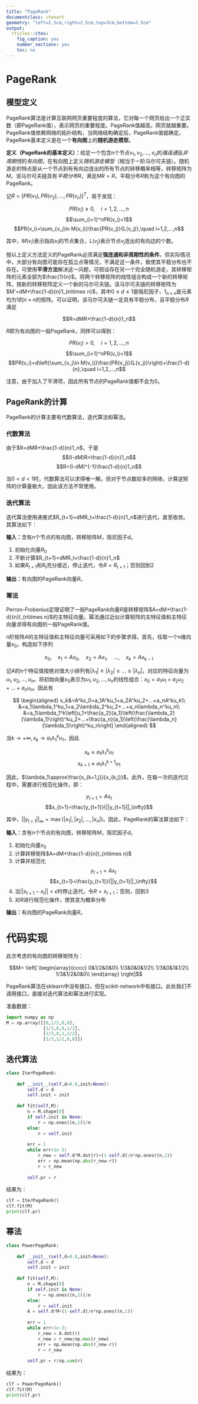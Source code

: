 ---
title: "PageRank"
documentclass: ctexart
geometry: "left=2.5cm,right=2.5cm,top=3cm,bottom=2.5cm"
output:
  rticles::ctex:
    fig_caption: yes
    number_sections: yes
    toc: no
---

# PageRank

## 模型定义

PageRank算法是计算互联网网页重要程度的算法，它对每一个网页给出一个正实数（即PageRank值），表示网页的重要程度。PageRank值越高，网页就越重要。PageRank值依赖网络的拓扑结构，当网络结构确定后，PageRank值就确定。PageRank基本定义是在一个**有向图**上的**随机游走模型**。

**定义（PageRank的基本定义）：**给定一个包含n个节点$v_1,v_2,...,v_n$的*强连通*且*非周期性*的*有向图*，在有向图上定义*随机游走模型*（相当于一阶马尔可夫链）。随机游走的特点是从一个节点到有有向边连出的所有节点的转移概率相等，转移矩阵为$M$。该马尔可夫链具有*平稳分布*$R$，满足$MR=R$。平稳分布$R$称为这个有向图的PageRank。

记$R=[PR(v_1),PR(v_2),...,PR(v_n)]^T$，易于发现：

$$PR(v_i)\ge0,\quad i=1,2,...,n$$
$$\sum_{i=1}^nPR(v_i)=1$$
$$PR(v_i)=\sum_{v_j\in M(v_i)}\frac{PR(v_j)}{L(v_j)},\quad i=1,2,...,n$$

其中，$M(v_i)$表示指向$v_i$的节点集合，$L(v_j)$表示节点$v_j$连出的有向边的个数。

按以上定义方法定义的PageRank必须满足**强连通和非周期性的条件**。但实际情况中，大部分有向图可能存在孤立点等情况，不满足这一条件，致使其平稳分布也不存在。可使用**平滑方法**解决这一问题，可假设存在另一个完全随机游走，其转移矩阵的元素全部为$\frac{1}{n}$。将两个转移矩阵的线性组合构成一个新的转移矩阵，按新的转移矩阵定义一个新的马尔可夫链。该马尔可夫链的转移矩阵为$M'=dM+\frac{1-d}{n}1_{n\times n}$，其中$0\le d\le 1$是阻尼因子，$1_{n\times n}$是元素均为1的$n\times n$的矩阵。可以证明，该马尔可夫链一定具有平稳分布，且平稳分布$R$满足

$$R=dMR+\frac{1-d}{n}1_n$$

$R$即为有向图的一般PageRank，同样可以得到：

$$PR(v_i)>0,\quad i=1,2,...,n$$
$$\sum_{i=1}^nPR(v_i)=1$$
$$PR(v_i)=d\left(\sum_{v_j\in M(v_i)}\frac{PR(v_j)}{L(v_j)}\right)+\frac{1-d}{n},\quad i=1,2,...,n$$

注意，由于加入了平滑项，因此所有节点的PageRank值都不会为0。

## PageRank的计算

PageRank的计算主要有代数算法，迭代算法和幂法。

### 代数算法

由于$R=dMR+\frac{1-d}{n}1_n$，于是
$$(I-dM)R=\frac{1-d}{n}1_n$$
$$R=(I-dM)^{-1}\frac{1-d}{n}1_n$$

当$0<d<1$时，代数算法可以求得唯一解。但对于节点数较多的网络，计算逆矩阵的计算量极大，因此该方法不常使用。

### 迭代算法

迭代算法使用递推式$R_{t+1}=dMR_t+\frac{1-d}{n}1_n$进行迭代，直至收敛。其算法如下：

**输入：**含有n个节点的有向图，转移矩阵$M$，阻尼因子$d$。

1. 初始化向量$R_0$
2. 不断计算$R_{t+1}=dMR_t+\frac{1-d}{n}1_n$
3. 如果$R_{t+1}$和$R_t$充分接近，停止迭代，令$R=R_{t+1}$；否则回到2

**输出：**有向图的PageRank向量$R$。

### 幂法

Perron-Frobenius定理证明了一般PageRank向量$R$是转移矩阵$A=dM+\frac{1-d}{n}I_{n\times n}$的主特征向量。幂法通过近似计算矩阵的主特征值和主特征向量求得有向图的一般PageRank值。

n阶矩阵$A$的主特征值和主特征向量可采用如下的步骤求得。首先，任取一个n维向量$x_0$，构造如下序列

$$x_0,\quad x_1=Ax_0,\quad x_2=Ax_1,\quad ...,\quad x_k=Ax_{k-1}$$

记$A$的n个特征值按绝对值大小排列有$|\lambda_1|\ge|\lambda_2|\ge...\ge|\lambda_n|$，对应的特征向量为$u_1,u_2,...,u_n$。将初始向量$x_0$表示为$u_1,u_2,...,u_n$的线性组合：$x_0=a_1u_1+a_2u_2+...+a_nu_n$。因此有

$$
\begin{aligned}
x_k&=A^kx_0=a_1A^ku_1+a_2A^ku_2+...+a_nA^ku_k\\
&=a_1\lambda_1^ku_1+a_2\lambda_2^ku_2+...+a_n\lambda_n^ku_n\\
&=a_1\lambda_1^k\left[u_1+\frac{a_2}{a_1}\left(\frac{\lambda_2}{\lambda_1}\right)^ku_2+...+\frac{a_n}{a_1}\left(\frac{\lambda_n}{\lambda_1}\right)^ku_n\right]
\end{aligned}
$$

当$k\to+\infty,x_k\to a_1\lambda_1^ku_1$，因此

$$x_k\approx a_1\lambda_1^ku_1$$
$$x_{k+1}\approx a_1\lambda_1^{k+1}u_1$$

因此，$\lambda_1\approx\frac{x_{k+1,j}}{x_{k,j}}$。此外，在每一次的迭代过程中，需要进行规范化操作，即：

$$y_{t+1}=Ax_t$$
$$x_{t+1}=\frac{y_{t+1}}{||y_{t+1}||_\infty}$$

其中，$||y_{t+1}||_{\infty}=\max\{|x_1|,|x_2|,...,|x_n|\}$。因此，PageRank的幂法算法如下：

**输入：**含有n个节点的有向图，转移矩阵$M$，阻尼因子$d$。

1. 初始化向量$x_0$
2. 计算转移矩阵$A=dM+\frac{1-d}{n}I_{n\times n}$
3. 计算并规范化
$$y_{t+1}=Ax_t$$
$$x_{t+1}=\frac{y_{t+1}}{||y_{t+1}||_\infty}$$
4. 当$||x_{t+1}-x_t||<\epsilon$时停止迭代，令$R=x_{t+1}$；否则，回到3
5. 对$R$进行规范化操作，使其变为概率分布

**输出：**有向图的PageRank向量$R$。


# 代码实现

此次考虑的有向图的转移矩阵为：

$$M=
\left[
\begin{array}{cccc}
0&1/2&0&0\\
1/3&0&0&1/2\\
1/3&0&1&1/2\\
1/3&1/2&0&0\\
\end{array}
\right]$$

PageRank算法在sklearn中没有接口，但在scikit-network中有接口。此处我们不调用接口，直接对迭代算法和幂法进行实现。

准备数据：

```{python}
import numpy as np
M = np.array([[0,1/2,0,0],
              [1/3,0,0,1/2],
              [1/3,0,1,1/2],
              [1/3,1/2,0,0]])
```


## 迭代算法

```{python}
class IterPageRank:
    
    def __init__(self,d=0.8,init=None):
        self.d = d
        self.init = init
        
    def fit(self,M):
        n = M.shape[0]
        if self.init is None:
            r = np.ones((n,1))/n
        else:
            r = self.init
        
        err = 1
        while err>1e-3:
            r_new = self.d*M.dot(r)+(1-self.d)/n*np.ones((n,1))
            err = np.mean(np.abs(r_new-r))
            r = r_new
        
        self.pr = r
```

结果为：

```{python}
clf = IterPageRank()
clf.fit(M)
print(clf.pr)
```

## 幂法

```{python}
class PowerPageRank:
    
    def __init__(self,d=0.8,init=None):
        self.d = d
        self.init = init
        
    def fit(self,M):
        n = M.shape[0]
        if self.init is None:
            r = np.ones((n,1))/n
        else:
            r = self.init
        A = self.d*M+(1-self.d)/n*np.ones((n,1))
        
        err = 1
        while err>1e-3:
            r_new = A.dot(r)
            r_new = r_new/np.max(r_new)
            err = np.mean(np.abs(r_new-r))
            r = r_new
        
        self.pr = r/np.sum(r)
```

结果为：

```{python}
clf = PowerPageRank()
clf.fit(M)
print(clf.pr)
```

